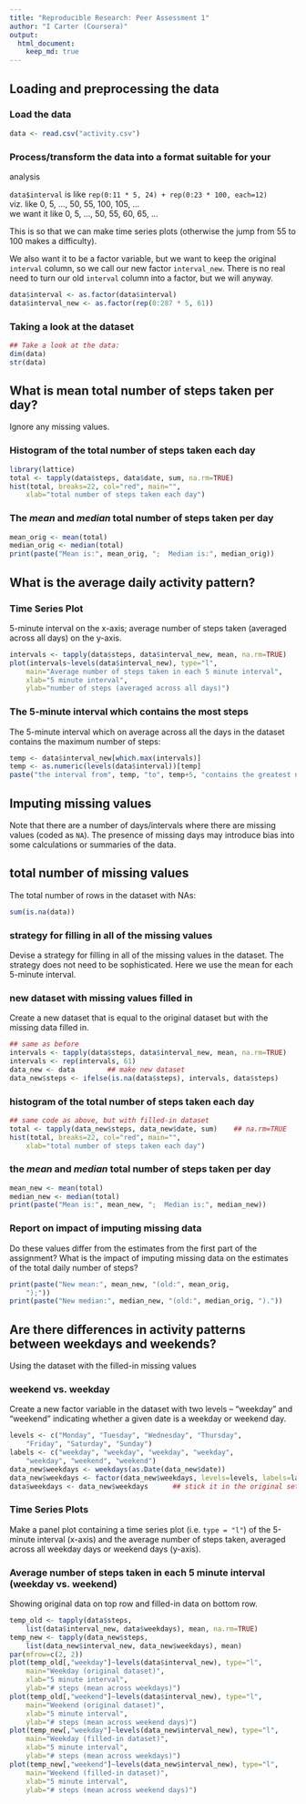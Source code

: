 ```yaml
---
title: "Reproducible Research: Peer Assessment 1"
author: "I Carter (Coursera)"
output: 
  html_document:
    keep_md: true
---
```



## Loading and preprocessing the data

### Load the data

```r
data <- read.csv("activity.csv")
```

### Process/transform the data into a format suitable for your
analysis

`data$interval` is like `rep(0:11 * 5, 24) + rep(0:23 * 100, each=12)`  
viz. like 0, 5, ..., 50, 55, 100, 105, ...  
we want it like 0, 5, ..., 50, 55, 60, 65, ...

This is so that we can make time series plots (otherwise the jump from 55 to 100 makes a difficulty).

We also want it to be a factor variable, but we want to keep the original `interval` column, so we call our new factor `interval_new`. There is no real need to turn our old `interval` column into a factor, but we will anyway.

```r
data$interval <- as.factor(data$interval)
data$interval_new <- as.factor(rep(0:287 * 5, 61))
```

### Taking a look at the dataset

```r
## Take a look at the data:
dim(data)
str(data)
```


## What is mean total number of steps taken per day?

Ignore any missing values.

### Histogram of the total number of steps taken each day

```r
library(lattice)
total <- tapply(data$steps, data$date, sum, na.rm=TRUE)
hist(total, breaks=22, col="red", main="",
    xlab="total number of steps taken each day")
```

### The *mean* and *median* total number of steps taken per day

```r
mean_orig <- mean(total)
median_orig <- median(total)
print(paste("Mean is:", mean_orig, ";  Median is:", median_orig))
```


## What is the average daily activity pattern?

### Time Series Plot

5-minute interval on the x-axis; average number of steps taken (averaged across all days) on the y-axis.

```r
intervals <- tapply(data$steps, data$interval_new, mean, na.rm=TRUE)
plot(intervals~levels(data$interval_new), type="l",
    main="Average number of steps taken in each 5 minute interval",
    xlab="5 minute interval",
    ylab="number of steps (averaged across all days)")
```

### The 5-minute interval which contains the most steps

The 5-minute interval which on average across all the days in the dataset contains the maximum number of steps:

```r
temp <- data$interval_new[which.max(intervals)]
temp <- as.numeric(levels(data$interval))[temp]
paste("the interval from", temp, "to", temp+5, "contains the greatest number of steps, averaged over all the days.")
```


## Imputing missing values

Note that there are a number of days/intervals where there are missing
values (coded as `NA`). The presence of missing days may introduce
bias into some calculations or summaries of the data.

## total number of missing values

The total number of rows in the dataset with NAs:

```r
sum(is.na(data))
```

### strategy for filling in all of the missing values

Devise a strategy for filling in all of the missing values in the dataset. The strategy does not need to be sophisticated. Here we use the mean for each 5-minute interval.

### new dataset with missing values filled in

Create a new dataset that is equal to the original dataset but with the missing data filled in.

```r
## same as before
intervals <- tapply(data$steps, data$interval_new, mean, na.rm=TRUE)
intervals <- rep(intervals, 61)
data_new <- data        ## make new dataset
data_new$steps <- ifelse(is.na(data$steps), intervals, data$steps)
```

### histogram of the total number of steps taken each day

```r
## same code as above, but with filled-in dataset
total <- tapply(data_new$steps, data_new$date, sum)    ## na.rm=TRUE
hist(total, breaks=22, col="red", main="",
    xlab="total number of steps taken each day")
```

### the *mean* and *median* total number of steps taken per day

```r
mean_new <- mean(total)
median_new <- median(total)
print(paste("Mean is:", mean_new, ";  Median is:", median_new))
```

### Report on impact of imputing missing data

Do these values differ from the estimates from the first part of the assignment? What is the impact of imputing missing data on the estimates of the total daily number of steps?

```r
print(paste("New mean:", mean_new, "(old:", mean_orig,
    ");"))
print(paste("New median:", median_new, "(old:", median_orig, ")."))
```


## Are there differences in activity patterns between weekdays and weekends?

Using the dataset with the filled-in missing values

### weekend vs. weekday

 Create a new factor variable in the dataset with two levels -- "weekday" and "weekend" indicating whether a given date is a weekday or weekend day.

```r
levels <- c("Monday", "Tuesday", "Wednesday", "Thursday",
    "Friday", "Saturday", "Sunday")
labels <- c("weekday", "weekday", "weekday", "weekday",
    "weekday", "weekend", "weekend")
data_new$weekdays <- weekdays(as.Date(data_new$date))
data_new$weekdays <- factor(data_new$weekdays, levels=levels, labels=labels)
data$weekdays <- data_new$weekdays      ## stick it in the original set too
```

### Time Series Plots

Make a panel plot containing a time series plot (i.e. `type = "l"`) of the 5-minute interval (x-axis) and the average number of steps taken, averaged across all weekday days or weekend days (y-axis).

### Average number of steps taken in each 5 minute interval (weekday vs. weekend)

Showing original data on top row and filled-in data on bottom row.

```r
temp_old <- tapply(data$steps,
    list(data$interval_new, data$weekdays), mean, na.rm=TRUE)
temp_new <- tapply(data_new$steps,
    list(data_new$interval_new, data_new$weekdays), mean)
par(mfrow=c(2, 2))
plot(temp_old[,"weekday"]~levels(data$interval_new), type="l",
    main="Weekday (original dataset)",
    xlab="5 minute interval",
    ylab="# steps (mean across weekdays)")
plot(temp_old[,"weekend"]~levels(data$interval_new), type="l",
    main="Weekend (original dataset)",
    xlab="5 minute interval",
    ylab="# steps (mean across weekend days)")
plot(temp_new[,"weekday"]~levels(data_new$interval_new), type="l",
    main="Weekday (filled-in dataset)",
    xlab="5 minute interval",
    ylab="# steps (mean across weekdays)")
plot(temp_new[,"weekend"]~levels(data_new$interval_new), type="l",
    main="Weekend (filled-in dataset)",
    xlab="5 minute interval",
    ylab="# steps (mean across weekend days)")
```

